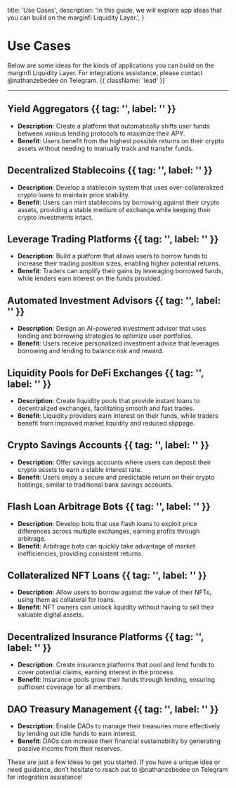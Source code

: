   title: 'Use Cases',
  description:
    'In this guide, we will explore app ideas that you can build on the marginfi Liquidity Layer.',
}

# Use Cases

Below are some ideas for the kinds of applications you can build on the marginfi Liquidity Layer. For integrations assistance, please contact @nathanzebedee on Telegram. {{ className: 'lead' }}

---

## Yield Aggregators {{ tag: '', label: '' }}

- **Description**: Create a platform that automatically shifts user funds between various lending protocols to maximize their APY.
- **Benefit**: Users benefit from the highest possible returns on their crypto assets without needing to manually track and transfer funds.

## Decentralized Stablecoins {{ tag: '', label: '' }}

- **Description**: Develop a stablecoin system that uses over-collateralized crypto loans to maintain price stability.
- **Benefit**: Users can mint stablecoins by borrowing against their crypto assets, providing a stable medium of exchange while keeping their crypto investments intact.

## Leverage Trading Platforms {{ tag: '', label: '' }}

- **Description**: Build a platform that allows users to borrow funds to increase their trading position sizes, enabling higher potential returns.
- **Benefit**: Traders can amplify their gains by leveraging borrowed funds, while lenders earn interest on the funds provided.

## Automated Investment Advisors {{ tag: '', label: '' }}

- **Description**: Design an AI-powered investment advisor that uses lending and borrowing strategies to optimize user portfolios.
- **Benefit**: Users receive personalized investment advice that leverages borrowing and lending to balance risk and reward.

## Liquidity Pools for DeFi Exchanges {{ tag: '', label: '' }}

- **Description**: Create liquidity pools that provide instant loans to decentralized exchanges, facilitating smooth and fast trades.
- **Benefit**: Liquidity providers earn interest on their funds, while traders benefit from improved market liquidity and reduced slippage.

## Crypto Savings Accounts {{ tag: '', label: '' }}

- **Description**: Offer savings accounts where users can deposit their crypto assets to earn a stable interest rate.
- **Benefit**: Users enjoy a secure and predictable return on their crypto holdings, similar to traditional bank savings accounts.

## Flash Loan Arbitrage Bots {{ tag: '', label: '' }}

- **Description**: Develop bots that use flash loans to exploit price differences across multiple exchanges, earning profits through arbitrage.
- **Benefit**: Arbitrage bots can quickly take advantage of market inefficiencies, providing consistent returns.

## Collateralized NFT Loans {{ tag: '', label: '' }}

- **Description**: Allow users to borrow against the value of their NFTs, using them as collateral for loans.
- **Benefit**: NFT owners can unlock liquidity without having to sell their valuable digital assets.

## Decentralized Insurance Platforms {{ tag: '', label: '' }}

- **Description**: Create insurance platforms that pool and lend funds to cover potential claims, earning interest in the process.
- **Benefit**: Insurance pools grow their funds through lending, ensuring sufficient coverage for all members.

## DAO Treasury Management {{ tag: '', label: '' }}

- **Description**: Enable DAOs to manage their treasuries more effectively by lending out idle funds to earn interest.
- **Benefit**: DAOs can increase their financial sustainability by generating passive income from their reserves.

These are just a few ideas to get you started. If you have a unique idea or need guidance, don’t hesitate to reach out to @nathanzebedee on Telegram for integration assistance!